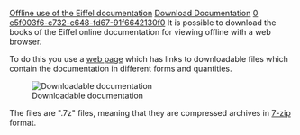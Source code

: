 [[Property:title|Offline use of the Eiffel documentation]]
[[Property:link_title|Download Documentation]]
[[Property:weight|0]]
[[Property:uuid|e5f003f6-c732-c648-fd67-91f6642130f0]]
It is possible to download the books of the Eiffel online documentation for viewing offline with a web browser.

To do this you use a [http://docs.eiffel.com/static/ web page] which has links to downloadable files which contain the documentation in different forms and quantities. 


[[Image:static documentation page|Downloadable documentation]]


The files are ".7z" files, meaning that they are compressed archives in [http://www.7-zip.org 7-zip] format. 


